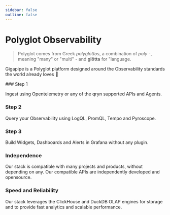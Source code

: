 ```yaml
---
sidebar: false
outline: false
---
```



# Polyglot Observability

> Polyglot comes from Greek _polyglōttos_, a combination of _poly_ -, meaning "many" or "multi" - and **glōtta** for "language.

Gigapipe is a Polyglot platform designed around the Observability standards the world already loves 💜

<Steps>
### Step 1

Ingest using Opentelemetry or any of the qryn supported APIs and Agents.<br>
<Badge text="OTEL Collector" type="info" /><Badge text="Alloy" type="info" /><Badge text="Vector" type="info" /><Badge text="..." type="warning" />

### Step 2

Query your Observability using LogQL, PromQL, Tempo and Pyroscope.<br>
<Badge text="LogQL" type="info" /><Badge text="PromQL" type="info" /><Badge text="TempoQL" type="info" /><Badge text="Pyroscope" type="info" /><Badge text="..." type="warning" />

### Step 3

Build Widgets, Dashboards and Alerts in Grafana without any plugin.<br>

</Steps>

### Independence

Our stack is compatible with many projects and products, without depending on any. Our compatible APIs are independently developed and opensource.

### Speed and Reliability

Our stack leverages the ClickHouse and DuckDB OLAP engines for storage and to provide fast analytics and scalable performance.


